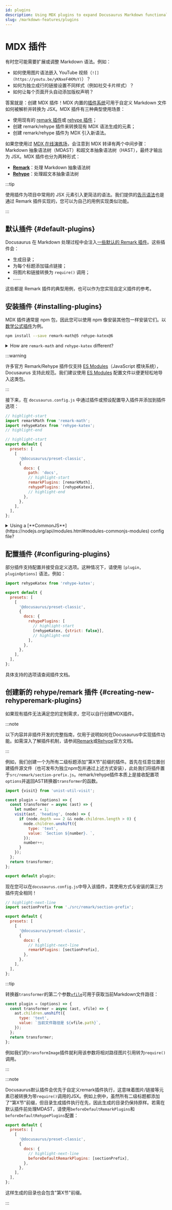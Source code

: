 ```yaml
---
id: plugins
description: Using MDX plugins to expand Docusaurus Markdown functionalities
slug: /markdown-features/plugins
---
```


# MDX 插件

有时您可能需要扩展或调整 Markdown 语法。例如：

- 如何使用图片语法嵌入 YouTube 视频（`![](https://youtu.be/yKNxeF4KMsY)`）？
- 如何为独立成行的链接设置不同样式（例如社交卡片样式）？
- 如何让每个页面开头自动添加版权声明？

答案就是：创建 MDX 插件！MDX 内置的[插件系统](https://mdxjs.com/advanced/plugins/)可用于自定义 Markdown 文件如何被解析并转换为 JSX。MDX 插件有三种典型使用场景：

- 使用现有的 [remark 插件](https://github.com/remarkjs/remark/blob/main/doc/plugins.md#list-of-plugins)或 [rehype 插件](https://github.com/rehypejs/rehype/blob/main/doc/plugins.md#list-of-plugins)；
- 创建 remark/rehype 插件来转换现有 MDX 语法生成的元素；
- 创建 remark/rehype 插件为 MDX 引入新语法。

如果您使用过 [MDX 在线演练场](https://mdxjs.com/playground/)，会注意到 MDX 转译有两个中间步骤：Markdown 抽象语法树（MDAST）和超文本抽象语法树（HAST），最终才输出为 JSX。MDX 插件也分为两种形式：

- **[Remark](https://github.com/remarkjs/remark/)**：处理 Markdown 抽象语法树
- **[Rehype](https://github.com/rehypejs/rehype/)**：处理超文本抽象语法树

:::tip

使用插件为项目中常用的 JSX 元素引入更简洁的语法。我们提供的[告示语法](./markdown-features-admonitions.mdx)也是通过 Remark 插件实现的，您可以为自己的用例实现类似功能。

:::

## 默认插件 {#default-plugins}

Docusaurus 在 Markdown 处理过程中会注入[一些默认的 Remark 插件](https://github.com/facebook/docusaurus/tree/main/packages/docusaurus-mdx-loader/src/remark)。这些插件会：

- 生成目录；
- 为每个标题添加锚点链接；
- 将图片和链接转换为 `require()` 调用；
- ……

这些都是 Remark 插件的典型用例，也可以作为您实现自定义插件的参考。

## 安装插件 {#installing-plugins}

MDX 插件通常是 npm 包，因此您可以使用 npm 像安装其他包一样安装它们。以[数学公式插件](./markdown-features-math-equations.mdx)为例。

```bash npm2yarn
npm install --save remark-math@5 rehype-katex@6
```

<details>
  <summary>How are <code>remark-math</code> and <code>rehype-katex</code> different?</summary>

In case you are wondering how Remark and Rehype are different, here is a good example. `remark-math` operates on the Markdown AST, where it sees text like `$...$`, and all it does is transform that to the JSX `<span class="math math-inline">...</span>` without doing too much with the content. This decouples the extraction of math formulae from their rendering, which means you can swap $\KaTeX$ out with other math renderers, like MathJax (with [`rehype-mathjax`](https://github.com/remarkjs/remark-math/tree/main/packages/rehype-mathjax)), just by replacing the Rehype plugin.

Next, the `rehype-katex` operates on the Hypertext AST where everything has been converted to HTML-like tags already. It traverses all the elements with `math` class and uses $\KaTeX$ to parse and render the content to actual HTML.

</details>

:::warning

许多官方 Remark/Rehype 插件仅支持 [ES Modules](https://gist.github.com/sindresorhus/a39789f98801d908bbc7ff3ecc99d99c)（JavaScript 模块系统），Docusaurus 支持此规范。我们建议使用 [ES Modules](https://flaviocopes.com/es-modules/) 配置文件以便更轻松地导入这类包。

:::

接下来，在 `docusaurus.config.js` 中通过插件或预设配置导入插件并添加到插件选项：

```js title="docusaurus.config.js"
// highlight-start
import remarkMath from 'remark-math';
import rehypeKatex from 'rehype-katex';
// highlight-end

// highlight-start
export default {
  presets: [
    [
      '@docusaurus/preset-classic',
      {
        docs: {
          path: 'docs',
          // highlight-start
          remarkPlugins: [remarkMath],
          rehypePlugins: [rehypeKatex],
          // highlight-end
        },
      },
    ],
  ],
};
```

<details>
  <summary>Using a [**CommonJS**](https://nodejs.org/api/modules.html#modules-commonjs-modules) config file?</summary>

If you decide to use a CommonJS config file, it is possible to load those ES module plugins thanks to dynamic imports and an async config creator function:

```js title="docusaurus.config.js"
// highlight-start
module.exports = async function createConfigAsync() {
  // highlight-end
  return {
    presets: [
      [
        '@docusaurus/preset-classic',
        {
          docs: {
            path: 'docs',
            // highlight-start
            remarkPlugins: [(await import('remark-math')).default],
            rehypePlugins: [(await import('rehype-katex')).default],
            // highlight-end
          },
        },
      ],
    ],
  };
};
```

</details>

## 配置插件 {#configuring-plugins}

部分插件支持配置并接受自定义选项。这种情况下，请使用 `[plugin, pluginOptions]` 语法，例如：

```js title="docusaurus.config.js"
import rehypeKatex from 'rehype-katex';

export default {
  presets: [
    [
      '@docusaurus/preset-classic',
      {
        docs: {
          rehypePlugins: [
            // highlight-start
            [rehypeKatex, {strict: false}],
            // highlight-end
          ],
        },
      },
    ],
  ],
};
```

具体支持的选项请查阅插件文档。

## 创建新的 rehype/remark 插件 {#creating-new-rehyperemark-plugins}

如果现有插件无法满足您的定制需求，您可以自行创建MDX插件。

:::note

以下内容并非插件开发的完整指南，仅用于说明如何在Docusaurus中实现插件功能。如需深入了解插件机制，请参阅[Remark](https://github.com/remarkjs/remark/blob/main/doc/plugins.md#create-plugins)或[Rehype](https://github.com/rehypejs/rehype/blob/main/doc/plugins.md#create-plugins)官方文档。

:::

例如，我们创建一个为所有二级标题添加"第X节"前缀的插件。首先在任意位置创建插件源文件（也可发布为独立npm包并通过上述方式安装），此处我们将插件置于`src/remark/section-prefix.js`。remark/rehype插件本质上是接收配置项`options`并返回AST转换器`transformer`的函数。

```js "src/remark/section-prefix.js"
import {visit} from 'unist-util-visit';

const plugin = (options) => {
  const transformer = async (ast) => {
    let number = 1;
    visit(ast, 'heading', (node) => {
      if (node.depth === 2 && node.children.length > 0) {
        node.children.unshift({
          type: 'text',
          value: `Section ${number}. `,
        });
        number++;
      }
    });
  };
  return transformer;
};

export default plugin;
```

现在您可以在`docusaurus.config.js`中导入该插件，其使用方式与安装的第三方插件完全相同！

```js title="docusaurus.config.js"
// highlight-next-line
import sectionPrefix from './src/remark/section-prefix';

export default {
  presets: [
    [
      '@docusaurus/preset-classic',
      {
        docs: {
          // highlight-next-line
          remarkPlugins: [sectionPrefix],
        },
      },
    ],
  ],
};
```

:::tip

转换器`transformer`的第二个参数[`vfile`](https://github.com/vfile/vfile)可用于获取当前Markdown文件路径：

```js
const plugin = (options) => {
  const transformer = async (ast, vfile) => {
    ast.children.unshift({
      type: 'text',
      value: `当前文件路径是 ${vfile.path}`,
    });
  };
  return transformer;
};
```

例如我们的`transformImage`插件就利用该参数将相对路径图片引用转为`require()`调用。

:::

:::note

Docusaurus默认插件会优先于自定义remark插件执行，这意味着图片/链接等元素已被转换为带`require()`调用的JSX。例如上例中，虽然所有二级标题都添加了"第X节"前缀，但目录生成插件执行在先，因此生成的目录仍保持原样。若需在默认插件前处理MDAST，请使用`beforeDefaultRemarkPlugins`和`beforeDefaultRehypePlugins`配置：

```js title="docusaurus.config.js"
export default {
  presets: [
    [
      '@docusaurus/preset-classic',
      {
        docs: {
          // highlight-next-line
          beforeDefaultRemarkPlugins: [sectionPrefix],
        },
      },
    ],
  ],
};
```

这样生成的目录也会包含"第X节"前缀。

:::